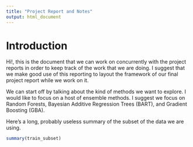 ```yaml
---
title: "Project Report and Notes"
output: html_document
---
```



Introduction
=====

Hi!, this is the document that we can work on concurrently with the project reports in order to keep track of the work that we are doing. I suggest that we make good use of this reporting to layout the framework of our final project report while we work on it.


We can start off by talking about the kind of methods we want to explore. I would like to focus on a host of ensemble methods. I suggest we focus on Random Forests, Bayesian Additive Regression Trees (BART), and Gradient Boosting (GBA). 

Here's a long, probably useless summary of the subset of the data we are using.

```r
summary(train_subset)
```

```r



```